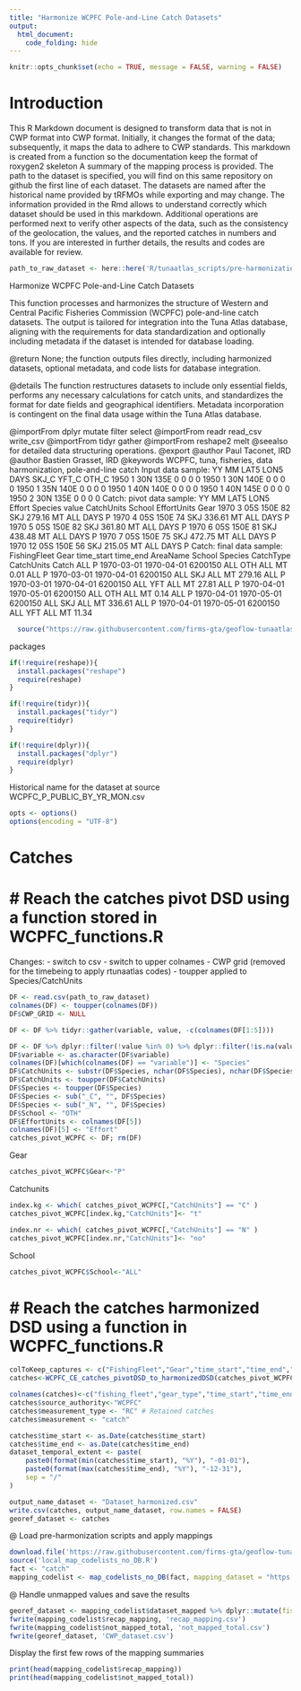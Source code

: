 ```yaml
---
title: "Harmonize WCPFC Pole-and-Line Catch Datasets"
output: 
  html_document: 
    code_folding: hide
---
```

```r
knitr::opts_chunk$set(echo = TRUE, message = FALSE, warning = FALSE)
```

# Introduction

This R Markdown document is designed to transform data that is not in CWP format into CWP format.
Initially, it changes the format of the data; subsequently, it maps the data to adhere to CWP standards.
This markdown is created from a function so the documentation keep the format of roxygen2 skeleton
A summary of the mapping process is provided. The path to the dataset is specified, you will find on this same repository on github the first line of each dataset. The datasets are named after the historical name provided by tRFMOs while exporting and may change. The information provided in the Rmd allows to understand correctly which dataset should be used in this markdown.
Additional operations are performed next to verify other aspects of the data, such as the consistency of the geolocation, the values, and the reported catches in numbers and tons.
If you are interested in further details, the results and codes are available for review.

```r
path_to_raw_dataset <- here::here('R/tunaatlas_scripts/pre-harmonization', 'wcpfc', 'catch', 'data', 'WCPFC_P_PUBLIC_BY_YR_MON.csv')
```

Harmonize WCPFC Pole-and-Line Catch Datasets

This function processes and harmonizes the structure of Western and Central Pacific Fisheries Commission (WCPFC)
pole-and-line catch datasets. The output is tailored for integration into the Tuna Atlas database, aligning with 
the requirements for data standardization and optionally including metadata if the dataset is intended for database loading.


@return None; the function outputs files directly, including harmonized datasets, optional metadata, and code lists for database integration.

@details The function restructures datasets to include only essential fields, performs any necessary calculations for catch units, 
         and standardizes the format for date fields and geographical identifiers. Metadata incorporation is contingent on the final 
         data usage within the Tuna Atlas database.

@importFrom dplyr mutate filter select
@importFrom readr read_csv write_csv
@importFrom tidyr gather
@importFrom reshape2 melt
@seealso \code{\link{WCPFC_CE_catches_pivotDSD_to_harmonizedDSD}} for detailed data structuring operations.
@export
@author Paul Taconet, IRD \email{paul.taconet@ird.fr}
@author Bastien Grasset, IRD \email{bastien.grasset@ird.fr}
@keywords WCPFC, tuna, fisheries, data harmonization, pole-and-line catch
Input data sample:
YY MM LAT5 LON5 DAYS SKJ_C YFT_C OTH_C
1950  1  30N 135E    0     0     0     0
1950  1  30N 140E    0     0     0     0
1950  1  35N 140E    0     0     0     0
1950  1  40N 140E    0     0     0     0
1950  1  40N 145E    0     0     0     0
1950  2  30N 135E    0     0     0     0
Catch: pivot data sample:
YY MM LAT5 LON5 Effort Species  value CatchUnits School EffortUnits Gear
1970  3  05S 150E     82     SKJ 279.16         MT    ALL        DAYS    P
1970  4  05S 150E     74     SKJ 336.61         MT    ALL        DAYS    P
1970  5  05S 150E     82     SKJ 361.80         MT    ALL        DAYS    P
1970  6  05S 150E     81     SKJ 438.48         MT    ALL        DAYS    P
1970  7  05S 150E     75     SKJ 472.75         MT    ALL        DAYS    P
1970 12  05S 150E     56     SKJ 215.05         MT    ALL        DAYS    P
Catch: final data sample:
FishingFleet Gear time_start   time_end AreaName School Species CatchType CatchUnits  Catch
ALL    P 1970-03-01 1970-04-01  6200150    ALL     OTH       ALL         MT   0.01
ALL    P 1970-03-01 1970-04-01  6200150    ALL     SKJ       ALL         MT 279.16
ALL    P 1970-03-01 1970-04-01  6200150    ALL     YFT       ALL         MT  27.81
ALL    P 1970-04-01 1970-05-01  6200150    ALL     OTH       ALL         MT   0.14
ALL    P 1970-04-01 1970-05-01  6200150    ALL     SKJ       ALL         MT 336.61
ALL    P 1970-04-01 1970-05-01  6200150    ALL     YFT       ALL         MT  11.34

```r
  source("https://raw.githubusercontent.com/firms-gta/geoflow-tunaatlas/master/R/sardara_functions/WCPFC_CE_catches_pivotDSD_to_harmonizedDSD.R")
```

packages 

```r
if(!require(reshape)){
  install.packages("reshape")
  require(reshape)
}

if(!require(tidyr)){
  install.packages("tidyr")
  require(tidyr)
}

if(!require(dplyr)){
  install.packages("dplyr")
  require(dplyr)
}
```

Historical name for the dataset at source  WCPFC_P_PUBLIC_BY_YR_MON.csv

```r
opts <- options()
options(encoding = "UTF-8")
```

# Catches
# # Reach the catches pivot DSD using a function stored in WCPFC_functions.R
Changes:
- switch to csv
- switch to upper colnames
- CWP grid (removed for the timebeing to apply rtunaatlas codes)
- toupper applied to Species/CatchUnits

```r
DF <- read.csv(path_to_raw_dataset)
colnames(DF) <- toupper(colnames(DF))
DF$CWP_GRID <- NULL 

DF <- DF %>% tidyr::gather(variable, value, -c(colnames(DF[1:5])))

DF <- DF %>% dplyr::filter(!value %in% 0) %>% dplyr::filter(!is.na(value))
DF$variable <- as.character(DF$variable)
colnames(DF)[which(colnames(DF) == "variable")] <- "Species"
DF$CatchUnits <- substr(DF$Species, nchar(DF$Species), nchar(DF$Species))
DF$CatchUnits <- toupper(DF$CatchUnits) 
DF$Species <- toupper(DF$Species) 
DF$Species <- sub("_C", "", DF$Species)
DF$Species <- sub("_N", "", DF$Species)
DF$School <- "OTH"
DF$EffortUnits <- colnames(DF[5])
colnames(DF)[5] <- "Effort"
catches_pivot_WCPFC <- DF; rm(DF)
```

Gear

```r
catches_pivot_WCPFC$Gear<-"P"
```

Catchunits

```r
index.kg <- which( catches_pivot_WCPFC[,"CatchUnits"] == "C" )
catches_pivot_WCPFC[index.kg,"CatchUnits"]<- "t"

index.nr <- which( catches_pivot_WCPFC[,"CatchUnits"] == "N" )
catches_pivot_WCPFC[index.nr,"CatchUnits"]<- "no" 
```

School

```r
catches_pivot_WCPFC$School<-"ALL"
```

# # Reach the catches harmonized DSD using a function in WCPFC_functions.R

```r
colToKeep_captures <- c("FishingFleet","Gear","time_start","time_end","AreaName","School","Species","CatchType","CatchUnits","Catch")
catches<-WCPFC_CE_catches_pivotDSD_to_harmonizedDSD(catches_pivot_WCPFC,colToKeep_captures)

colnames(catches)<-c("fishing_fleet","gear_type","time_start","time_end","geographic_identifier","fishing_mode","species","measurement_type","measurement_unit","measurement_value")
catches$source_authority<-"WCPFC"
catches$measurement_type <- "RC" # Retained catches
catches$measurement <- "catch" 
```


```r
catches$time_start <- as.Date(catches$time_start)
catches$time_end <- as.Date(catches$time_end)
dataset_temporal_extent <- paste(
	paste0(format(min(catches$time_start), "%Y"), "-01-01"),
	paste0(format(max(catches$time_end), "%Y"), "-12-31"),
	sep = "/"
)

output_name_dataset <- "Dataset_harmonized.csv"
write.csv(catches, output_name_dataset, row.names = FALSE)
georef_dataset <- catches
```

@ Load pre-harmonization scripts and apply mappings

```r
download.file('https://raw.githubusercontent.com/firms-gta/geoflow-tunaatlas/master/R/tunaatlas_scripts/pre-harmonization/map_codelists_no_DB.R', destfile = 'local_map_codelists_no_DB.R')
source('local_map_codelists_no_DB.R')
fact <- "catch"
mapping_codelist <- map_codelists_no_DB(fact, mapping_dataset = "https://raw.githubusercontent.com/fdiwg/fdi-mappings/main/global/firms/gta/codelist_mapping_rfmos_to_global.csv", dataset_to_map = georef_dataset, mapping_keep_src_code = FALSE, summary_mapping = TRUE, source_authority_to_map = c("IATTC", "CCSBT", "WCPFC"))
```

@ Handle unmapped values and save the results

```r
georef_dataset <- mapping_codelist$dataset_mapped %>% dplyr::mutate(fishing_fleet = ifelse(fishing_fleet == 'UNK', 'NEI', fishing_fleet), gear_type = ifelse(gear_type == 'UNK', '99.9', gear_type))
fwrite(mapping_codelist$recap_mapping, 'recap_mapping.csv')
fwrite(mapping_codelist$not_mapped_total, 'not_mapped_total.csv')
fwrite(georef_dataset, 'CWP_dataset.csv')
```

Display the first few rows of the mapping summaries

```r
print(head(mapping_codelist$recap_mapping))
print(head(mapping_codelist$not_mapped_total))
```

